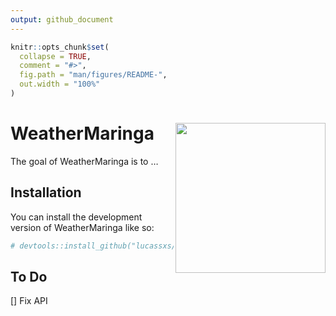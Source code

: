 ```yaml
---
output: github_document
---
```


<!-- README.md is generated from README.Rmd. Please edit that file -->

```r
knitr::opts_chunk$set(
  collapse = TRUE,
  comment = "#>",
  fig.path = "man/figures/README-",
  out.width = "100%"
)
```

# WeatherMaringa <img src="hexlogo.png" width="240px" align="right" /> 

<!-- badges: start -->
<!-- badges: end -->

The goal of WeatherMaringa is to ...


## Installation

You can install the development version of WeatherMaringa like so:

``` r
# devtools::install_github("lucassxs/WeatherMaringa")
```

## To Do

[] Fix API


